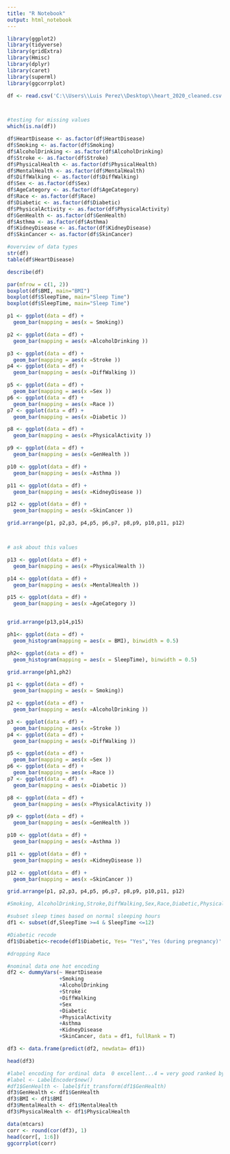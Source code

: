 ---
title: "R Notebook"
output: html_notebook
---
```{r}
library(ggplot2)
library(tidyverse)
library(gridExtra)
library(Hmisc)
library(dplyr)
library(caret)
library(superml)
library(ggcorrplot)

```


```{r}
df <- read.csv('C:\\Users\\Luis Perez\\Desktop\\heart_2020_cleaned.csv', header = TRUE,)



#testing for missing values
which(is.na(df))

df$HeartDisease <- as.factor(df$HeartDisease)
df$Smoking <- as.factor(df$Smoking)
df$AlcoholDrinking <- as.factor(df$AlcoholDrinking)
df$Stroke <- as.factor(df$Stroke)
df$PhysicalHealth <- as.factor(df$PhysicalHealth)
df$MentalHealth <- as.factor(df$MentalHealth)
df$DiffWalking <- as.factor(df$DiffWalking)
df$Sex <- as.factor(df$Sex)
df$AgeCategory <- as.factor(df$AgeCategory)
df$Race <- as.factor(df$Race)
df$Diabetic <- as.factor(df$Diabetic)
df$PhysicalActivity <- as.factor(df$PhysicalActivity)
df$GenHealth <- as.factor(df$GenHealth)
df$Asthma <- as.factor(df$Asthma)
df$KidneyDisease <- as.factor(df$KidneyDisease)
df$SkinCancer <- as.factor(df$SkinCancer)

#overview of data types
str(df)
table(df$HeartDisease)
```
```{r}
describe(df)
```

```{r}
par(mfrow = c(1, 2))
boxplot(df$BMI, main="BMI")
boxplot(df$SleepTime, main="Sleep Time")
boxplot(df$SleepTime, main="Sleep Time")

```
```{r}


p1 <- ggplot(data = df) +
  geom_bar(mapping = aes(x = Smoking))

p2 <- ggplot(data = df) +
  geom_bar(mapping = aes(x =AlcoholDrinking ))

p3 <- ggplot(data = df) +
  geom_bar(mapping = aes(x =Stroke ))
p4 <- ggplot(data = df) +
  geom_bar(mapping = aes(x =DiffWalking ))

p5 <- ggplot(data = df) +
  geom_bar(mapping = aes(x =Sex ))
p6 <- ggplot(data = df) +
  geom_bar(mapping = aes(x =Race ))
p7 <- ggplot(data = df) +
  geom_bar(mapping = aes(x =Diabetic ))

p8 <- ggplot(data = df) +
  geom_bar(mapping = aes(x =PhysicalActivity ))

p9 <- ggplot(data = df) +
  geom_bar(mapping = aes(x =GenHealth ))

p10 <- ggplot(data = df) +
  geom_bar(mapping = aes(x =Asthma ))

p11 <- ggplot(data = df) +
  geom_bar(mapping = aes(x =KidneyDisease ))

p12 <- ggplot(data = df) +
  geom_bar(mapping = aes(x =SkinCancer ))

grid.arrange(p1, p2,p3, p4,p5, p6,p7, p8,p9, p10,p11, p12)




```
```{r}
# ask about this values

p13 <- ggplot(data = df) +
  geom_bar(mapping = aes(x =PhysicalHealth ))

p14 <- ggplot(data = df) +
  geom_bar(mapping = aes(x =MentalHealth ))

p15 <- ggplot(data = df) +
  geom_bar(mapping = aes(x =AgeCategory ))


grid.arrange(p13,p14,p15)

```

```{r}
ph1<- ggplot(data = df) +
  geom_histogram(mapping = aes(x = BMI), binwidth = 0.5)

ph2<- ggplot(data = df) +
  geom_histogram(mapping = aes(x = SleepTime), binwidth = 0.5)

grid.arrange(ph1,ph2)

```


```{r}
p1 <- ggplot(data = df) +
  geom_bar(mapping = aes(x = Smoking))

p2 <- ggplot(data = df) +
  geom_bar(mapping = aes(x =AlcoholDrinking ))

p3 <- ggplot(data = df) +
  geom_bar(mapping = aes(x =Stroke ))
p4 <- ggplot(data = df) +
  geom_bar(mapping = aes(x =DiffWalking ))

p5 <- ggplot(data = df) +
  geom_bar(mapping = aes(x =Sex ))
p6 <- ggplot(data = df) +
  geom_bar(mapping = aes(x =Race ))
p7 <- ggplot(data = df) +
  geom_bar(mapping = aes(x =Diabetic ))

p8 <- ggplot(data = df) +
  geom_bar(mapping = aes(x =PhysicalActivity ))

p9 <- ggplot(data = df) +
  geom_bar(mapping = aes(x =GenHealth ))

p10 <- ggplot(data = df) +
  geom_bar(mapping = aes(x =Asthma ))

p11 <- ggplot(data = df) +
  geom_bar(mapping = aes(x =KidneyDisease ))

p12 <- ggplot(data = df) +
  geom_bar(mapping = aes(x =SkinCancer ))

grid.arrange(p1, p2,p3, p4,p5, p6,p7, p8,p9, p10,p11, p12)

#Smoking, AlcoholDrinking,Stroke,DiffWalking,Sex,Race,Diabetic,PhysicalActivity,GenHealth,Asthma,KidneyDisease,SkinCancer
```

```{r}
#subset sleep times based on normal sleeping hours
df1 <- subset(df,SleepTime >=4 & SleepTime <=12)

#Diabetic recode
df1$Diabetic<-recode(df1$Diabetic, Yes= "Yes",'Yes (during pregnancy)' ="Yes", 'No, borderline diabetes' = "No")

#dropping Race

#nominal data one hot encoding
df2 <- dummyVars(~ HeartDisease
                 +Smoking
                 +AlcoholDrinking
                 +Stroke
                 +DiffWalking
                 +Sex
                 +Diabetic
                 +PhysicalActivity
                 +Asthma
                 +KidneyDisease
                 +SkinCancer, data = df1, fullRank = T)

df3 <- data.frame(predict(df2, newdata= df1))

head(df3)

#label encoding for ordinal data  0 excellent...4 = very good ranked by abc order
#label <- LabelEncoder$new()
#df1$GenHealth <- label$fit_transform(df1$GenHealth)
df3$GenHealth <- df1$GenHealth
df3$BMI <- df1$BMI
df3$MentalHealth <- df1$MentalHealth
df3$PhysicalHealth <- df1$PhysicalHealth
```
```{r}
data(mtcars)
corr <- round(cor(df3), 1)
head(corr[, 1:6])
ggcorrplot(corr)
```


